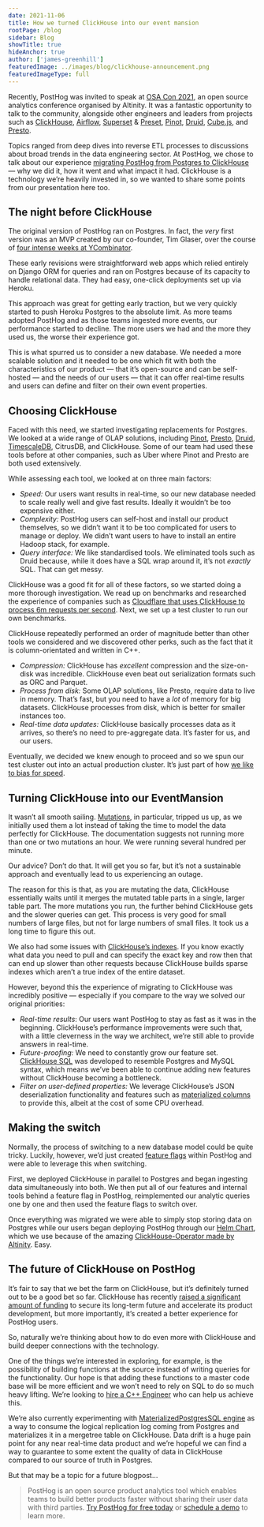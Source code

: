 ```yaml
---
date: 2021-11-06
title: How we turned ClickHouse into our event mansion
rootPage: /blog
sidebar: Blog
showTitle: true
hideAnchor: true
author: ['james-greenhill']
featuredImage: ../images/blog/clickhouse-announcement.png
featuredImageType: full
---
```


Recently, PostHog was invited to speak at [OSA Con 2021](https://altinity.com/osa-con-2021/), an open source analytics conference organised by Altinity. It was a fantastic opportunity to talk to the community, alongside other engineers and leaders from projects such as [ClickHouse](https://clickhouse.com/), [Airflow](https://airflow.apache.org/), [Superset](https://superset.apache.org/) & [Preset](https://preset.io/), [Pinot](https://pinot.apache.org/), [Druid](https://druid.apache.org/), [Cube.js](https://cube.dev/), and [Presto](https://prestodb.io/).

Topics ranged from deep dives into reverse ETL processes to discussions about broad trends in the data engineering sector. At PostHog, we chose to talk about our experience [migrating PostHog from Postgres to ClickHouse](/blog/clickhouse-announcement) — why we did it, how it went and what impact it had. ClickHouse is a technology we’re heavily invested in, so we wanted to share some points from our presentation here too.

## The night before ClickHouse

The original version of PostHog ran on Postgres. In fact, the _very_ first version was an MVP created by our co-founder, Tim Glaser, over the course of [four intense weeks at YCombinator](/blog/inflated-risk-seems-riskier).

These early revisions were straightforward web apps which relied entirely on Django ORM for queries and ran on Postgres because of its capacity to handle relational data. They had easy, one-click deployments set up via Heroku.

This approach was great for getting early traction, but we very quickly started to push Heroku Postgres to the absolute limit. As more teams adopted PostHog and as those teams ingested more events, our performance started to decline. The more users we had and the more they used us, the worse their experience got.

This is what spurred us to consider a new database. We needed a more scalable solution and it needed to be one which fit with both the characteristics of our product — that it’s open-source and can be self-hosted — and the needs of our users — that it can offer real-time results and users can define and filter on their own event properties.

## Choosing ClickHouse

Faced with this need, we started investigating replacements for Postgres. We looked at a wide range of OLAP solutions, including [Pinot](https://pinot.apache.org/), [Presto](https://prestodb.io/), [Druid](https://druid.apache.org/), [TimescaleDB](https://www.timescale.com/), CitrusDB, and ClickHouse. Some of our team had used these tools before at other companies, such as Uber where Pinot and Presto are both used extensively.

While assessing each tool, we looked at on three main factors:

-   _Speed:_ Our users want results in real-time, so our new database needed to scale really well and give fast results. Ideally it wouldn’t be too expensive either.
-   _Complexity:_ PostHog users can self-host and install our product themselves, so we didn’t want it to be too complicated for users to manage or deploy. We didn’t want users to have to install an entire Hadoop stack, for example.
-   _Query interface:_ We like standardised tools. We eliminated tools such as Druid because, while it does have a SQL wrap around it, it’s not _exactly_ SQL. That can get messy.

ClickHouse was a good fit for all of these factors, so we started doing a more thorough investigation. We read up on benchmarks and researched the experience of companies such as [Cloudflare that uses ClickHouse to process 6m requests per second](https://blog.cloudflare.com/http-analytics-for-6m-requests-per-second-using-clickhouse/). Next, we set up a test cluster to run our own benchmarks.

ClickHouse repeatedly performed an order of magnitude better than other tools we considered and we discovered other perks, such as the fact that it is column-orientated and written in C++.

-   _Compression:_ ClickHouse has _excellent_ compression and the size-on-disk was incredible. ClickHouse even beat out serialization formats such as ORC and Parquet.
-   _Process from disk:_ Some OLAP solutions, like Presto, require data to live in memory. That’s fast, but you need to have a _lot_ of memory for big datasets. ClickHouse processes from disk, which is better for smaller instances too.
-   _Real-time data updates:_ ClickHouse basically processes data as it arrives, so there’s no need to pre-aggregate data. It’s faster for us, and our users.

Eventually, we decided we knew enough to proceed and so we spun our test cluster out into an actual production cluster. It’s just part of how [we like to bias for speed](/careers).

## Turning ClickHouse into our EventMansion

It wasn’t all smooth sailing. [Mutations](https://clickhouse.com/docs/en/sql-reference/statements/alter/#mutations), in particular, tripped us up, as we initially used them a lot instead of taking the time to model the data perfectly for ClickHouse. The documentation suggests not running more than one or two mutations an hour. We were running several hundred per minute.

Our advice? Don’t do that. It will get you so far, but it’s not a sustainable approach and eventually lead to us experiencing an outage.

The reason for this is that, as you are mutating the data, ClickHouse essentially waits until it merges the mutated table parts in a single, larger table part. The more mutations you run, the further behind ClickHouse gets and the slower queries can get. This process is very good for small numbers of large files, but not for large numbers of small files. It took us a long time to figure this out.

We also had some issues with [ClickHouse’s indexes](https://clickhouse.com/docs/en/sql-reference/statements/alter/index/). If you know exactly what data you need to pull and can specify the exact key and row then that can end up slower than other requests because ClickHouse builds sparse indexes which aren’t a true index of the entire dataset.

However, beyond this the experience of migrating to ClickHouse was incredibly positive — especially if you compare to the way we solved our original priorities:

-   _Real-time results_: Our users want PostHog to stay as fast as it was in the beginning. ClickHouse’s performance improvements were such that, with a little cleverness in the way we architect, we’re still able to provide answers in real-time.
-   _Future-proofing:_ We need to constantly grow our feature set. [ClickHouse SQL](https://clickhouse.com/docs/en/sql-reference/) was developed to resemble Postgres and MySQL syntax, which means we’ve been able to continue adding new features without ClickHouse becoming a bottleneck.
-   _Filter on user-defined properties:_ We leverage ClickHouse’s JSON deserialization functionality and features such as [materialized columns](/blog/clickhouse-materialized-columns) to provide this, albeit at the cost of some CPU overhead.

## Making the switch

Normally, the process of switching to a new database model could be quite tricky. Luckily, however, we’d just created [feature flags](/docs/user-guides/feature-flags) within PostHog and were able to leverage this when switching.

First, we deployed ClickHouse in parallel to Postgres and began ingesting data simultaneously into both. We then put all of our features and internal tools behind a feature flag in PostHog, reimplemented our analytic queries one by one and then used the feature flags to switch over.

Once everything was migrated we were able to simply stop storing data on Postgres while our users began deploying PostHog through our [Helm Chart](https://github.com/PostHog/charts-clickhouse), which we use because of the amazing [ClickHouse-Operator made by Altinity](https://altinity.com/kubernetes-operator/). Easy.

## The future of ClickHouse on PostHog

It’s fair to say that we bet the farm on ClickHouse, but it’s definitely turned out to be a good bet so far. ClickHouse has recently [raised a significant amount of funding](https://clickhouse.com/blog/en/2021/clickhouse-raises-250m-series-b/) to secure its long-term future and accelerate its product development, but more importantly, it’s created a better experience for PostHog users.

So, naturally we’re thinking about how to do even more with ClickHouse and build deeper connections with the technology.

One of the things we’re interested in exploring, for example, is the possibility of building functions at the source instead of writing queries for the functionality. Our hope is that adding these functions to a master code base will be more efficient and we won’t need to rely on SQL to do so much heavy lifting. We’re looking to [hire a C++ Engineer](https://posthog.com/careers) who can help us achieve this.

We’re also currently experimenting with [MaterializedPostgresSQL engine](https://clickhouse.com/docs/en/engines/database-engines/materialized-postgresql/) as a way to consume the logical replication log coming from Postgres and materializes it in a mergetree table on ClickHouse. Data drift is a huge pain point for any near real-time data product and we’re hopeful we can find a way to guarantee to some extent the quality of data in ClickHouse compared to our source of truth in Postgres.

But that may be a topic for a future blogpost...

> PostHog is an open source product analytics tool which enables teams to build better products faster without sharing their user data with third parties. [Try PostHog for free today](/signup) or [schedule a demo](/book-a-demo) to learn more.


<LetUsKnowCTA />

